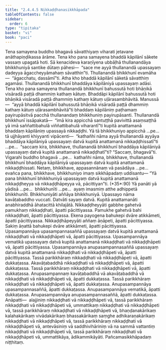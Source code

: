 ```yaml
---
title: "2.4.4.5 Nikkaḍḍhanasikkhāpada"
tableOfContents: false
sidebar:
  order: 6
type: "tipitaka"
basket: "vi"
book: "paci"
---
```



<DynamicBreadcrumb />

<Division number="950" book="paci">

<Paragraph number="2923" book="paci">
Tena samayena buddho bhagavā sāvatthiyaṃ viharati jetavane anāthapiṇḍikassa ārāme. Tena kho pana samayena bhaddā kāpilānī sākete vassaṃ upagatā hoti. Sā kenacideva karaṇīyena ubbāḷhā thullanandāya bhikkhuniyā santike dūtaṃ pāhesi—  “sace me ayyā thullanandā upassayaṃ dadeyya āgaccheyyāmahaṃ sāvatthin”ti. Thullanandā bhikkhunī evamāha—  “āgacchatu, dassāmī”ti. Atha kho bhaddā kāpilānī sāketā sāvatthiṃ agamāsi. Thullanandā bhikkhunī bhaddāya kāpilāniyā upassayaṃ adāsi. Tena kho pana samayena thullanandā bhikkhunī bahussutā hoti bhāṇikā visāradā paṭṭā dhammiṃ kathaṃ kātuṃ. Bhaddāpi kāpilānī bahussutā hoti bhāṇikā visāradā paṭṭā dhammiṃ kathaṃ kātuṃ uḷārasambhāvitā. Manussā—  “ayyā bhaddā kāpilānī bahussutā bhāṇikā visāradā paṭṭā dhammiṃ kathaṃ kātuṃ uḷārasambhāvitā”ti bhaddaṃ kāpilāniṃ paṭhamaṃ payirupāsitvā pacchā thullanandaṃ bhikkhuniṃ payirupāsanti. Thullanandā bhikkhunī issāpakatā—  “imā kira appicchā santuṭṭhā pavivittā asaṃsaṭṭhā yā imā saññattibahulā viññattibahulā viharantī”ti kupitā anattamanā bhaddaṃ kāpilāniṃ upassayā nikkaḍḍhi.
</Paragraph>

<Paragraph number="2924" book="paci">
Yā tā bhikkhuniyo appicchā …pe…  tā ujjhāyanti khiyyanti vipācenti—  “kathañhi nāma ayyā thullanandā ayyāya bhaddāya kāpilāniyā upassayaṃ datvā kupitā anattamanā nikkaḍḍhissatī”ti …pe…  “saccaṃ kira, bhikkhave, thullanandā bhikkhunī bhaddāya kāpilāniyā upassayaṃ datvā kupitā anattamanā nikkaḍḍhatī”ti? “Saccaṃ, bhagavā”ti. Vigarahi buddho bhagavā …pe…  kathañhi nāma, bhikkhave, thullanandā bhikkhunī bhaddāya kāpilāniyā upassayaṃ datvā kupitā anattamanā nikkaḍḍhissati. Netaṃ, bhikkhave, appasannānaṃ vā pasādāya …pe…  evañca pana, bhikkhave, bhikkhuniyo imaṃ sikkhāpadaṃ uddisantu—
</Paragraph>

</Division>
<Division number="951" book="paci">

<Paragraph number="2925" book="paci">
<Emphasis>“Yā pana bhikkhunī bhikkhuniyā upassayaṃ datvā kupitā anattamanā nikkaḍḍheyya vā nikkaḍḍhāpeyya vā, pācittiyan”</Emphasis>ti. (*35*:<Emphasis>90</Emphasis>)
</Paragraph>

</Division>
<Division number="952" book="paci">

<Paragraph number="2926" book="paci">
<Emphasis>Yā panā</Emphasis>ti yā yādisā …pe…  <Emphasis>bhikkhunī</Emphasis>ti …pe…  ayaṃ imasmiṃ atthe adhippetā bhikkhunīti.
</Paragraph>

<Paragraph number="2927" book="paci">
<Emphasis>Bhikkhuniyā</Emphasis>ti aññāya bhikkhuniyā. <Emphasis>Upassayo</Emphasis> nāma kavāṭabaddho vuccati. <Emphasis>Datvā</Emphasis>ti sayaṃ datvā. <Emphasis>Kupitā anattamanā</Emphasis>ti anabhiraddhā āhatacittā khilajātā.
</Paragraph>

<Paragraph number="2928" book="paci">
<Emphasis>Nikkaḍḍheyyā</Emphasis>ti gabbhe gahetvā pamukhaṃ nikkaḍḍhati, āpatti pācittiyassa. Pamukhe gahetvā bahi nikkaḍḍhati, āpatti pācittiyassa. Ekena payogena bahukepi dvāre atikkāmeti, āpatti pācittiyassa.
</Paragraph>

<Paragraph number="2929" book="paci">
<Emphasis>Nikkaḍḍhāpeyyā</Emphasis>ti aññaṃ āṇāpeti, āpatti pācittiyassa. Sakiṃ āṇattā bahukepi dvāre atikkāmeti, āpatti pācittiyassa.
</Paragraph>

</Division>
<Division number="953" book="paci">

<Paragraph number="2930" book="paci">
Upasampannāya upasampannasaññā upassayaṃ datvā kupitā anattamanā nikkaḍḍhati vā nikkaḍḍhāpeti vā, āpatti pācittiyassa. Upasampannāya vematikā upassayaṃ datvā kupitā anattamanā nikkaḍḍhati vā nikkaḍḍhāpeti vā, āpatti pācittiyassa. Upasampannāya anupasampannasaññā upassayaṃ datvā kupitā anattamanā nikkaḍḍhati vā nikkaḍḍhāpeti vā, āpatti pācittiyassa.
</Paragraph>

<Paragraph number="2931" book="paci">
Tassā parikkhāraṃ nikkaḍḍhati vā nikkaḍḍhāpeti vā, āpatti dukkaṭassa. Akavāṭabaddhā nikkaḍḍhati vā nikkaḍḍhāpeti vā, āpatti dukkaṭassa. Tassā parikkhāraṃ nikkaḍḍhati vā nikkaḍḍhāpeti vā, āpatti dukkaṭassa. Anupasampannaṃ kavāṭabaddhā vā akavāṭabaddhā vā nikkaḍḍhati vā nikkaḍḍhāpeti vā, āpatti dukkaṭassa. Tassā parikkhāraṃ nikkaḍḍhati vā nikkaḍḍhāpeti vā, āpatti dukkaṭassa. Anupasampannāya upasampannasaññā, āpatti dukkaṭassa. Anupasampannāya vematikā, āpatti dukkaṭassa. Anupasampannāya anupasampannasaññā, āpatti dukkaṭassa.
</Paragraph>

</Division>
<Division number="954" book="paci">

<Paragraph number="2932" book="paci">
Anāpatti—  alajjiniṃ nikkaḍḍhati vā nikkaḍḍhāpeti vā, tassā parikkhāraṃ nikkaḍḍhati vā nikkaḍḍhāpeti vā, ummattikaṃ nikkaḍḍhati vā nikkaḍḍhāpeti vā, tassā parikkhāraṃ nikkaḍḍhati vā nikkaḍḍhāpeti vā, bhaṇḍanakārikaṃ kalahakārikaṃ vivādakārikaṃ bhassakārikaṃ saṃghe adhikaraṇakārikaṃ nikkaḍḍhati vā nikkaḍḍhāpeti vā, tassā parikkhāraṃ nikkaḍḍhati vā nikkaḍḍhāpeti vā, antevāsiniṃ vā saddhivihāriniṃ vā na sammā vattantiṃ nikkaḍḍhati vā nikkaḍḍhāpeti vā, tassā parikkhāraṃ nikkaḍḍhati vā nikkaḍḍhāpeti vā, ummattikāya, ādikammikāyāti.

</Paragraph>
</Division>

<Paragraph number="2933" type="center" book="paci">
Pañcamasikkhāpadaṃ niṭṭhitaṃ.
</Paragraph>